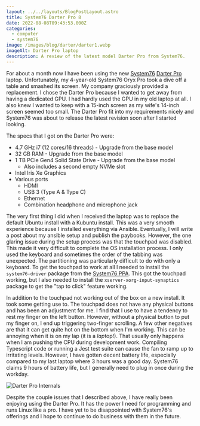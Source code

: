 ```yaml
---
layout: ../../layouts/BlogPostLayout.astro
title: System76 Darter Pro 8
date: 2022-08-08T09:43:53.000Z
categories:
  - computer
  - system76
image: /images/blog/darter/darter1.webp
imageAlt: Darter Pro laptop
description: A review of the latest model Darter Pro from System76.
---
```


For about a month now I have been using the new [System76](https://system76.com/)
[Darter Pro](https://system76.com/laptops/darter) laptop. Unfortunately, my 4-year-old
System76 Oryx Pro took a dive off a table and smashed its screen. My company
graciously provided a replacement. I chose the Darter Pro because I wanted to get
away from having a dedicated GPU. I had hardly used the GPU in my old laptop at all.
I also knew I wanted to keep with a 15-inch screen as my wife's 14-inch screen seemed
too small. The Darter Pro fit into my requirements nicely and System76 was about
to release the latest revision soon after I started looking.

The specs that I got on the Darter Pro were:

- 4.7 GHz i7 (12 cores/16 threads) - Upgrade from the base model
- 32 GB RAM - Upgrade from the base model
- 1 TB PCIe Gen4 Solid State Drive - Upgrade from the base model
  - Also includes a second empty NVMe slot
- Intel Iris Xe Graphics
- Various ports
  - HDMI
  - USB 3 (Type A & Type C)
  - Ethernet
  - Combination headphone and microphone jack

The very first thing I did when I received the laptop was to replace the default
Ubuntu install with a Kubuntu install. This was a very smooth experience because
I installed everything via Ansible. Eventually, I will write a post about my
ansible setup and publish the paybooks. However, the one glaring issue during
the setup process was that the touchpad was disabled. This made it very difficult
to complete the OS installation process. I only used the keyboard and sometimes the
order of the tabbing was unexpected. The partitioning was particularly difficult
to do with only a keyboard. To get the touchpad to work at all I needed to install
the `system76-driver` package from the [System76 PPA](https://launchpad.net/~system76-dev/+archive/ubuntu/stable).
This got the touchpad working, but I also needed to install the `xserver-xorg-input-synaptics`
package to get the "tap to click" feature working.

<RandomSupport />

In addition to the touchpad not working out of the box on a new install. It took
some getting use to. The touchpad does not have any physical buttons and has been
an adjustment for me. I find that I use to have a tendency to rest my finger on
the left button. However, without a physical button to put my finger on, I end
up triggering two-finger scrolling. A few other negatives are that it can get
quite hot on the bottom when I'm working. This can be annoying when it is on my
lap (it is a *lap*top!). That usually only happens when I am pushing the
CPU during development work. Compiling Typescript code or running a Jest test
suite can cause the fan to ramp up to irritating levels. However, I have gotten
decent battery life, especially compared to my last laptop where 3 hours was a good
day. System76 claims 9 hours of battery life, but I generally need to plug in
once during the workday.

<img src="/images/blog/darter/darter2.webp" alt="Darter Pro Internals" />

Despite the couple issues that I described above, I have really been enjoying
using the Darter Pro. It has the power I need for programming and runs Linux
like a pro. I have yet to be disappointed with System76's offerings and I hope
to continue to do business with them in the future.
